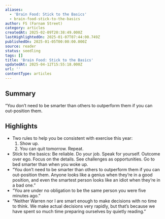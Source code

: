 ```yaml
---
aliases:
  - 'Brain Food: Stick to the Basics'
  - brain-food-stick-to-the-basics
author: FS (Farnam Street)
category: articles
createdAt: 2025-02-09T20:38:49.000Z
lastHighlightedOn: 2025-01-07T07:44:00.749Z
publishedOn: 2025-01-05T00:00:00.000Z
source: reader
status: seedling
tags: []
title: 'Brain Food: Stick to the Basics'
updatedAt: 2025-04-12T15:55:18.000Z
url: ''
contentType: articles
---
```

## Summary

“You don’t need to be smarter than others to outperform them if you can out-position them.

## Highlights

- Two rules to help you be consistent with exercise this year:
  1. Show up.
  2. You can quit tomorrow.
  Repeat.
- Stick to the basics:
  Be reliable.
  Do your job.
  Speak for yourself.
  Outcome over ego.
  Focus on the details.
  See challenges as opportunities.
  Go to bed smarter than when you woke up.
- “You don’t need to be smarter than others to outperform them if you can out-position them. Anyone looks like a genius when they’re in a good position, and even the smartest person looks like an idiot when they’re in a bad one.”
- “You are under no obligation to be the same person you were five minutes ago.”
- “﻿Neither Warren nor I are smart enough to make decisions with no time to think. We make actual decisions very rapidly, but that’s because we have spent so much time preparing ourselves by quietly reading.”
